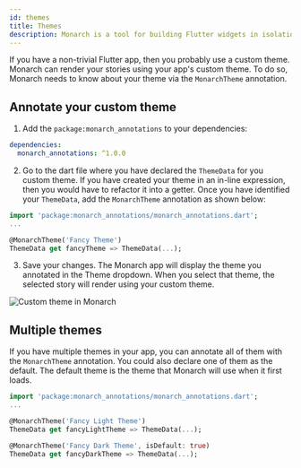 ```yaml
---
id: themes
title: Themes
description: Monarch is a tool for building Flutter widgets in isolation. It makes building beautiful apps a simpler and faster experience.
---
```



If you have a non-trivial Flutter app, then you probably use a custom theme. 
Monarch can render your stories using your app's custom theme. To do so, Monarch 
needs to know about your theme via the `MonarchTheme` annotation. 

## Annotate your custom theme
1. Add the `package:monarch_annotations` to your dependencies:
```yaml
dependencies:
  monarch_annotations: ^1.0.0
``` 

2. Go to the dart file where you have declared the `ThemeData` for you custom theme. 
If you have created your theme in an in-line expression, then you would have
to refactor it into a getter. Once you have identified your 
`ThemeData`, add the `MonarchTheme` annotation as shown below:
```dart
import 'package:monarch_annotations/monarch_annotations.dart';
...

@MonarchTheme('Fancy Theme')
ThemeData get fancyTheme => ThemeData(...);
```

3. Save your changes. The Monarch app will display the theme you annotated in the 
Theme dropdown. When you select that theme, the selected story will render using
your custom theme.

<img className="docs-screenshot macos" alt="Custom theme in Monarch" src={macos_theme_dropdown_fancy_theme}/>

## Multiple themes
If you have multiple themes in your app, you can annotate all of them with the 
`MonarchTheme` annotation. You could also declare one of them as the default. 
The default theme is the theme that Monarch will use when it first loads.

```dart
import 'package:monarch_annotations/monarch_annotations.dart';
...

@MonarchTheme('Fancy Light Theme')
ThemeData get fancyLightTheme => ThemeData(...);

@MonarchTheme('Fancy Dark Theme', isDefault: true)
ThemeData get fancyDarkTheme => ThemeData(...);

```
